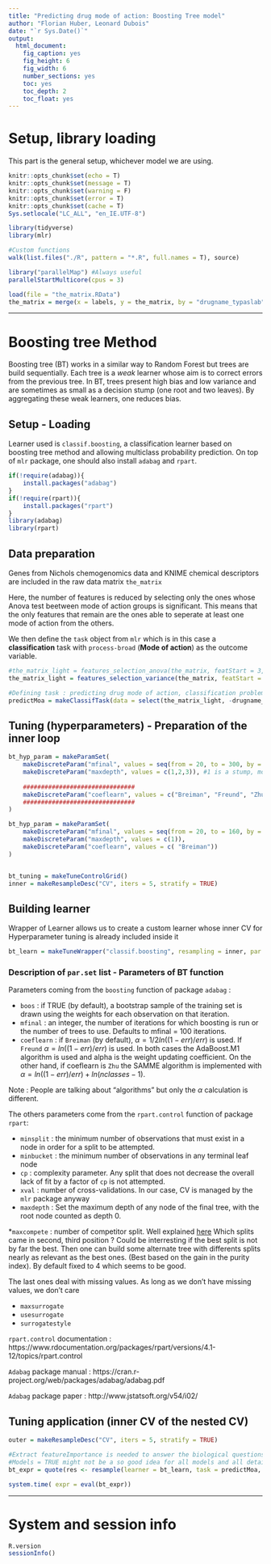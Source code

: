 ```yaml
---
title: "Predicting drug mode of action: Boosting Tree model"
author: "Florian Huber, Leonard Dubois"
date: "`r Sys.Date()`"
output:
  html_document:
    fig_caption: yes
    fig_height: 6
    fig_width: 6
    number_sections: yes
    toc: yes
    toc_depth: 2
    toc_float: yes
---
```


# Setup, library loading

This part is the general setup, whichever model we are using.

```r
knitr::opts_chunk$set(echo = T)
knitr::opts_chunk$set(message = T)
knitr::opts_chunk$set(warning = F)
knitr::opts_chunk$set(error = T)
knitr::opts_chunk$set(cache = T)
Sys.setlocale("LC_ALL", "en_IE.UTF-8")

library(tidyverse)
library(mlr)

#Custom functions
walk(list.files("./R", pattern = "*.R", full.names = T), source)

library("parallelMap") #Always useful
parallelStartMulticore(cpus = 3)

load(file = "the_matrix.RData")
the_matrix = merge(x = labels, y = the_matrix, by = "drugname_typaslab", all.y = T)
```

***

# Boosting tree Method

Boosting tree (BT) works in a similar way to Random Forest but trees are build sequentially. Each tree is a *weak* learner whose aim is to correct errors from the previous tree. In BT, trees present high bias and low variance and are sometimes as small as a decision stump (one root and two leaves). By aggregating these weak learners, one reduces bias.

## Setup - Loading

Learner used is `classif.boosting`, a classification learner based on boosting tree method and allowing multiclass probability prediction.
On top of `mlr` package, one should also install `adabag` and `rpart`.

```r
if(!require(adabag)){
    install.packages("adabag")
}
if(!require(rpart)){
    install.packages("rpart")
}
library(adabag)
library(rpart)

```

## Data preparation

Genes from Nichols chemogenomics data and KNIME chemical descriptors are included in the raw data matrix `the_matrix`

Here, the number of features is reduced by selecting only the ones whose Anova test beetween mode of action groups is significant. This means that the only features that remain are the ones able to seperate at least one mode of action from the others.

We then define the `task` object from `mlr` which is in this case a **classification** task with `process-broad` (**Mode of action**) as the outcome variable.

```r
#the_matrix_light = features_selection_anova(the_matrix, featStart = 3, groupColName = "process_broad")
the_matrix_light = features_selection_variance(the_matrix, featStart = 3, percentTop = 10)

#Defining task : predicting drug mode of action, classification problem with more than 2 classes
predictMoa = makeClassifTask(data = select(the_matrix_light, -drugname_typaslab), target = "process_broad")
```


## Tuning (hyperparameters) - Preparation of the inner loop

```r
bt_hyp_param = makeParamSet(
    makeDiscreteParam("mfinal", values = seq(from = 20, to = 300, by = 20)), #number of trees
    makeDiscreteParam("maxdepth", values = c(1,2,3)), #1 is a stump, more than 3 = and it isn't a weak learner anymore. Even 3 might be too much
    
    ###############################
    makeDiscreteParam("coeflearn", values = c("Breiman", "Freund", "Zhu")) #Is it OK if in a Nested CV we use different "algorithms"
    ###############################
)

bt_hyp_param = makeParamSet(
    makeDiscreteParam("mfinal", values = seq(from = 20, to = 160, by = 20)), #number of trees
    makeDiscreteParam("maxdepth", values = c(1)),
    makeDiscreteParam("coeflearn", values = c( "Breiman")) 
)


bt_tuning = makeTuneControlGrid()
inner = makeResampleDesc("CV", iters = 5, stratify = TRUE)
```

## Building learner

Wrapper of Learner allows us to create a custom learner whose inner CV for Hyperparameter tuning is already included inside it

```r
bt_learn = makeTuneWrapper("classif.boosting", resampling = inner, par.set = bt_hyp_param, control = bt_tuning )
```

### Description of `par.set` list - Parameters of BT function

Parameters coming from the `boosting` function of package `adabag` :

* `boos` : if TRUE (by default), a bootstrap sample of the training set is drawn using the weights for each observation on that iteration. 
* `mfinal` : an integer, the number of iterations for which boosting is run or the number of trees to use. Defaults to mfinal = 100 iterations.
* `coeflearn` : if `Breiman` (by default), $\alpha = 1/2ln((1-err)/err)$ is used. If `Freund`  $\alpha = ln((1-err)/err)$ is used. In both cases the AdaBoost.M1 algorithm is used and alpha is the weight updating coefficient. On the other hand, if coeflearn is `Zhu` the SAMME algorithm is implemented with $\alpha = ln((1-err)/err) + ln(nclasses-1)$.

Note : People are talking about "algorithms" but only the $\alpha$ calculation is different.

The others parameters come from the `rpart.control` function of package `rpart`:

* `minsplit` : the minimum number of observations that must exist in a node in order for a split to be attempted.
* `minbucket` : the minimum number of observations in any terminal leaf node
* `cp` : complexity parameter. Any split that does not decrease the overall lack of fit by a factor of `cp` is not attempted.
* `xval` : number of cross-validations. In our case, CV is managed by the `mlr` package anyway
* `maxdepth` : Set the maximum depth of any node of the final tree, with the root node counted as depth 0. 

*`maxcompete` : number of competitor split. Well explained [here](https://www.salford-systems.com/resources/webinars-tutorials/how-to/understanding-cart-splitters-competitors-and-surrogates)
Which splits came in second, third position ? Could be interresting if the best split is not by far the best. Then one can build some alternate tree with differents splits nearly as relevant as the best ones. (Best based on the gain in the purity index). By default fixed to 4 which seems to be good.

The last ones deal with missing values. As long as we don't have missing values, we don't care

* `maxsurrogate`
* `usesurrogate`
* `surrogatestyle`

`rpart.control` documentation : https://www.rdocumentation.org/packages/rpart/versions/4.1-12/topics/rpart.control

`Adabag` package manual : https://cran.r-project.org/web/packages/adabag/adabag.pdf

`Adabag` package paper : http://www.jstatsoft.org/v54/i02/



## Tuning application (inner CV of the nested CV)

```r

outer = makeResampleDesc("CV", iters = 5, stratify = TRUE)

#Extract featureImportance is needed to answer the biological questions
#Models = TRUE might not be a so good idea for all models and all details of each will be kept in memory. This could generate tens of Gigabytes 
bt_expr = quote(res <- resample(learner = bt_learn, task = predictMoa, resampling = outer, extract = getFeatureImportance, models = T, measures = list(mmce, acc, kappa)))

system.time( expr = eval(bt_expr))
```


***

# System and session info

```r
R.version
sessionInfo()
```


